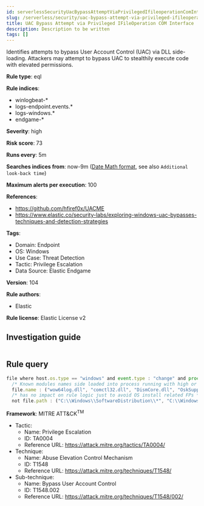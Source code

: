 ```yaml
---
id: serverlessSecurityUacBypassAttemptViaPrivilegedIfileoperationComInterface
slug: /serverless/security/uac-bypass-attempt-via-privileged-ifileoperation-com-interface
title: UAC Bypass Attempt via Privileged IFileOperation COM Interface
description: Description to be written
tags: []
---
```


<div id="uac-bypass-attempt-via-privileged-ifileoperation-com-interface"></div>

Identifies attempts to bypass User Account Control (UAC) via DLL side-loading. Attackers may attempt to bypass UAC to stealthily execute code with elevated permissions.

**Rule type**: eql

**Rule indices**: 

* winlogbeat-*
* logs-endpoint.events.*
* logs-windows.*
* endgame-*

**Severity**: high

**Risk score**: 73

**Runs every**: 5m

**Searches indices from**: now-9m ([Date Math format](((ref))/common-options.html#date-math), see also <DocLink id="serverlessSecurityRulesUiCreate" section="set-the-rules-schedule">`Additional look-back time`</DocLink>)

**Maximum alerts per execution**: 100

**References**: 

* https://github.com/hfiref0x/UACME
* https://www.elastic.co/security-labs/exploring-windows-uac-bypasses-techniques-and-detection-strategies

**Tags**: 

* Domain: Endpoint
* OS: Windows
* Use Case: Threat Detection
* Tactic: Privilege Escalation
* Data Source: Elastic Endgame

**Version**: 104

**Rule authors**: 

* Elastic

**Rule license**: Elastic License v2

## Investigation guide

```markdown

```

## Rule query

```js
file where host.os.type == "windows" and event.type : "change" and process.name : "dllhost.exe" and
  /* Known modules names side loaded into process running with high or system integrity level for UAC Bypass, update here for new modules */
  file.name : ("wow64log.dll", "comctl32.dll", "DismCore.dll", "OskSupport.dll", "duser.dll", "Accessibility.ni.dll") and
  /* has no impact on rule logic just to avoid OS install related FPs */
  not file.path : ("C:\\Windows\\SoftwareDistribution\\*", "C:\\Windows\\WinSxS\\*")

```

**Framework**: MITRE ATT&CK<sup>TM</sup>

* Tactic:
    * Name: Privilege Escalation
    * ID: TA0004
    * Reference URL: https://attack.mitre.org/tactics/TA0004/
* Technique:
    * Name: Abuse Elevation Control Mechanism
    * ID: T1548
    * Reference URL: https://attack.mitre.org/techniques/T1548/
* Sub-technique:
    * Name: Bypass User Account Control
    * ID: T1548.002
    * Reference URL: https://attack.mitre.org/techniques/T1548/002/

